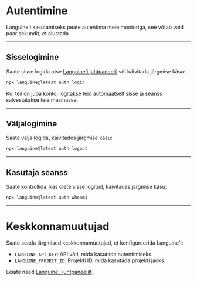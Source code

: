 # Autentimine

Languine'i kasutamiseks peate autentima meie mootoriga, see võtab vaid paar sekundit, et alustada.

---

## Sisselogimine

Saate sisse logida otse [Languine'i juhtpaneelil](https://languine.ai/login) või käivitada järgmise käsu:

```bash title="Terminal"
npx languine@latest auth login
```


Kui teil on juba konto, logitakse teid automaatselt sisse ja seanss salvestatakse teie masinasse.

---

## Väljalogimine

Saate välja logida, käivitades järgmise käsu:

```bash title="Terminal"
npx languine@latest auth logout
```

---

## Kasutaja seanss

Saate kontrollida, kas olete sisse logitud, käivitades järgmise käsu:

```bash title="Terminal"
npx languine@latest auth whoami
```

---


# Keskkonnamuutujad

Saate seada järgmised keskkonnamuutujad, et konfigureerida Languine'i:

- `LANGUINE_API_KEY`: API võti, mida kasutada autentimiseks.
- `LANGUINE_PROJECT_ID`: Projekti ID, mida kasutada projekti jaoks.

Leiate need [Languine'i juhtpaneelilt](https://languine.ai/login).